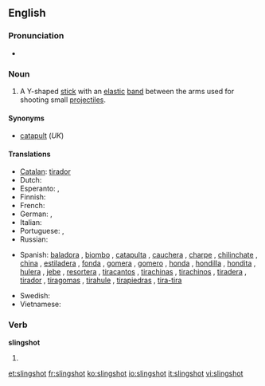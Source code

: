 ==English==

===Pronunciation===
* {{a|RP}} {{IPA|/ˈslɪŋʃɒt/}}

===Noun===
{{en-noun}}

# A Y-shaped [[stick]] with an [[elastic]] [[band]] between the arms used for shooting small [[projectile]]s.

====Synonyms====
* [[catapult]] (''UK'')

====Translations====
{{trans-top|Y-shaped stick}}
* [[Catalan]]: [[tirador]] {{m}}
* Dutch: {{t-|nl|katapult|m}}
* Esperanto: {{t|eo|ĵetpafilo|xs=Esperanto}}, {{t|eo|ŝtonĵetileto|xs=Esperanto}}
* Finnish: {{t+|fi|ritsa}}
* French: {{t+|fr|fronde|f}}
* German: {{t-|de|Schleuder|f}}, {{t+|de|Zwille|f}}
* Italian: {{t-|it|fionda|f}}
* Portuguese: {{t|pt|estilingue}}, {{t|pt|baladeira}}
* Russian: {{t|ru|рогатка|f|tr=rogátka|sc=Cyrl}}
{{trans-mid}}
* Spanish: [[baladora]] {{f}} {{italbrac|Peruvian Amazonia}}, [[biombo]] {{m}} {{italbrac|Panama}}, [[catapulta]] {{f}}  {{italbrac|Costa Rica}}, [[cauchera]] {{f}} {{italbrac|Colombia}}, [[charpe]] {{m}} {{italbrac|Southwestern Mexico}}, [[chilinchate]] {{m}} {{italbrac|Honduras}}, [[china]] {{f}} {{italbrac|Venezuela}}, [[estiladera]] {{f}} {{italbrac|Spain's Canary Islands}}, [[fonda]] {{f}} {{italbrac|Central and Western Venezuela}}, [[gomera]] {{f}} {{italbrac|Argentina}}, [[gomero]] {{m}} {{italbrac|Northwestern and Southern Central Spain}}, [[honda]] {{f}} {{italbrac|Bolivia|Colombian Atlantic Coast|Chile|Guatemala|Northwestern Argentina|Northwestern Venezuela|Peru|Uruguay}}, [[hondilla]] {{f}} {{italbrac|El Salvador|Honduras}}, [[hondita]] {{f}} {{italbrac|Paraguay}}, [[hulera]] {{f}} {{italbrac|Nicaragua}}, [[jebe]] {{m}} {{italbrac|Peru}}, [[resortera]] {{f}} {{italbrac|Costa Rica|Ecuador|Mexican standard usage}}, [[tiracantos]] {{m}} {{italbrac|Western Central Spain}}, [[tirachinas]] {{m}} {{italbrac|Spain standard usage}}, [[tirachinos]] {{m}} {{italbrac|Southwestern Spain}}, [[tiradera]] {{f}} {{italbrac|Spain's Canary Islands}}, [[tirador]] {{m}} {{italbrac|Northwestern Mexico|Southern Central and Northeastern Spain}}, [[tiragomas]] {{m}} {{italbrac|Northern Central Spain|specifically Cantabria, Basque Country, Soria, La Rioja and Aragon}}, [[tirahule]] {{m}} {{italbrac|Southeastern Mexico}},  [[tirapiedras]] {{m}} {{italbrac|Cuba|Dominican Republic}}, [[tira-tira]] {{m}} {{italbrac|Northwestern Venezuela, specifically Falcon State}}

* Swedish: {{t-|sv|slangbella|c}}
* Vietnamese: {{t|vi|súng cao su}}
{{trans-bottom}}

===Verb===
'''slingshot'''

# {{simple past of|slingshoot}}

[[et:slingshot]]
[[fr:slingshot]]
[[ko:slingshot]]
[[io:slingshot]]
[[it:slingshot]]
[[vi:slingshot]]